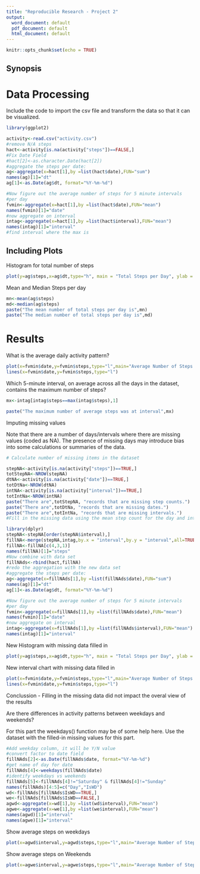 ---
title: "Reproducible Research - Project 2"
output:
  word_document: default
  pdf_document: default
  html_document: default
---

```{r setup, include=FALSE}
knitr::opts_chunk$set(echo = TRUE)
```

## Synopsis


# Data Processing
Include the code to import the csv file and transform the data so that it can be visualized.

```{r }
library(ggplot2)

activity<-read.csv("activity.csv")
#remove N/A steps
hact<-activity[is.na(activity["steps"])==FALSE,]
#Fix Date Field
#hact[2]<-as.character.Date(hact[2])
#aggregate the steps per date:
ag<-aggregate(x=hact[1],by =list(hact$date),FUN="sum")
names(ag)[1]="dt"
ag[1]<-as.Date(ag$dt, format="%Y-%m-%d")

#Now figure out the average number of steps for 5 minute intervals
#per day
fvmin<-aggregate(x=hact[1],by =list(hact$date),FUN="mean")
names(fvmin)[1]="date"
#now aggregate on interval
intag<-aggregate(x=hact[1],by =list(hact$interval),FUN="mean")
names(intag)[1]="interval"
#find interval where the max is 

```

## Including Plots


Histogram for total number of steps

```{r pressure, echo=TRUE}
plot(y=ag$steps,x=ag$dt,type="h", main = "Total Steps per Day", ylab = "Total Steps", xlab = "Date")
```


Mean and Median Steps per day
```{r }
mn<-mean(ag$steps)
md<-median(ag$steps)
paste("The mean number of total steps per day is",mn)
paste("The median number of total steps per day is",md)
```



# Results

What is the average daily activity pattern?

```{r }
plot(x=fvmin$date,y=fvmin$steps,type="l",main="Average Number of Steps Per Day",xlab="Date", ylab="Average Steps")
lines(x=fvmin$date,y=fvmin$steps,type="l")
```


Which 5-minute interval, on average across all the days in the dataset, contains the maximum number of steps?
```{r}
mx<-intag[intag$steps==max(intag$steps),1]

paste("The maximum number of average steps was at interval",mx)

```


Imputing missing values

Note that there are a number of days/intervals where there are missing values (coded as NA). The presence of missing days may introduce bias into some calculations or summaries of the data.
```{r}

# Calculate number of missing items in the dataset

stepNA<-activity[is.na(activity["steps"])==TRUE,]
totStepNA<-NROW(stepNA)
dtNA<-activity[is.na(activity["date"])==TRUE,]
totDtNa<-NROW(dtNA)
intNA<-activity[is.na(activity["interval"])==TRUE,]
totIntNa<-NROW(intNA)
paste("There are",totStepNA, "records that are missing step counts.")
paste("There are",totDtNa, "records that are missing dates.")
paste("There are",totIntNa, "records that are missing intervals.")
#Fill in the missing data using the mean step count for the day and interval that the steps are missing

library(dplyr)
stepNA<-stepNA[order(stepNA$interval),]
fillNA<-merge(stepNA,intag,by.x = "interval",by.y = "interval",all=TRUE)
fillNA<-fillNA[c(4,3,1)]
names(fillNA)[1]="steps"
#Now combine with data set 
fillNAds<-rbind(hact,fillNA)
#redo the aggregation with the new data set
#aggregate the steps per date:
ag<-aggregate(x=fillNAds[1],by =list(fillNAds$date),FUN="sum")
names(ag)[1]="dt"
ag[1]<-as.Date(ag$dt, format="%Y-%m-%d")

#Now figure out the average number of steps for 5 minute intervals
#per day
fvmin<-aggregate(x=fillNAds[1],by =list(fillNAds$date),FUN="mean")
names(fvmin)[1]="date"
#now aggregate on interval
intag<-aggregate(x=fillNAds[1],by =list(fillNAds$interval),FUN="mean")
names(intag)[1]="interval"

```

New Histogram with missing data filled in
```{r}
plot(y=ag$steps,x=ag$dt,type="h", main = "Total Steps per Day", ylab = "Total Steps", xlab = "Date")

```

New interval chart with missing data filled in
```{r}
plot(x=fvmin$date,y=fvmin$steps,type="l",main="Average Number of Steps Per Day",xlab="Date", ylab="Average Steps")
lines(x=fvmin$date,y=fvmin$steps,type="l")
```

Conclussion - Filling in the missing data did not impact the overal view of the results


Are there differences in activity patterns between weekdays and weekends?

For this part the weekdays() function may be of some help here. Use the dataset with the filled-in missing values for this part.

```{r}
#Add weekday column, it will be Y/N value
#convert factor to date field
fillNAds[2]<-as.Date(fillNAds$date, format="%Y-%m-%d")
#get name of day for date
fillNAds[4]<-weekdays(fillNAds$date)
#identify weekdays vs weekends
fillNAds[5]<-fillNAds[4]!="Saturday" & fillNAds[4]!="Sunday" 
names(fillNAds)[4:5]=c("Day","IsWD")
wd<-fillNAds[fillNAds$IsWD==TRUE,]
we<-fillNAds[fillNAds$IsWD==FALSE,]
agwd<-aggregate(x=wd[1],by =list(wd$interval),FUN="mean")
agwe<-aggregate(x=we[1],by =list(we$interval),FUN="mean")
names(agwd)[1]="interval"
names(agwe)[1]="interval"
```


Show average steps on weekdays
```{r}
plot(x=agwd$interval,y=agwd$steps,type="l",main="Average Number of Steps -  Weekday",xlab="interval", ylab="Average Steps")
```

Show average steps on Weekends
```{r}
plot(x=agwe$interval,y=agwe$steps,type="l",main="Average Number of Steps -  Weekend",xlab="interval", ylab="Average Steps")
```

